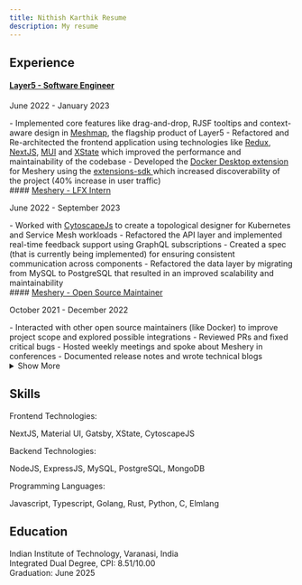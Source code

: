 ```yaml
---
title: Nithish Karthik Resume
description: My resume
---
```



## Experience 
#### <a class="underline" href="https://layer5.io" target="_blank">Layer5 - Software Engineer</a>
<p class="caption"> June 2022 - January 2023 </p>
  - Implemented core features like drag-and-drop, RJSF tooltips and context-aware design in <a class="underline" target="_blank" href="https://layer5.io/cloud-native-management/meshmap">Meshmap</a>, the flagship product of Layer5
  - Refactored and Re-architected the frontend application using technologies like
  <a target="_blank" class="underline" href="https://redux.js.org/">Redux</a>,
  <a target="_blank" class="underline" href="https://nextjs.org/">NextJS</a>, <a class="underline" href="https://mui.com" target="_blank">MUI</a> and <a class="underline" target="_blank" href="https://xstate.js.org/">XState</a> which improved the performance and maintainability of the codebase  
  - Developed the <a class="underline" href="https://layer5.io/docker-extension-meshery" target="_blank"> Docker Desktop extension</a> for Meshery using the <a class="underline" href="https://docs.docker.com/desktop/extensions-sdk/architecture/" target="_blank"> extensions-sdk </a> which increased discoverability of the project (40% increase in user traffic)

<br />
#### <a class="underline" href="https://meshery.io/" target="_blank">Meshery - LFX Intern</a>
<p class="caption"> June 2022 - September 2023 </p>
  - Worked with <a target="_blank" class="underline" href="https://js.cytoscape.org/">CytoscapeJs</a> to create a topological designer for Kubernetes and Service Mesh workloads
  - Refactored the API layer and implemented real-time feedback support using GraphQL subscriptions
  - Created a spec (that is currently being implemented) for ensuring consistent communication across components
  - Refactored the data layer by migrating from MySQL to PostgreSQL that resulted in an improved scalability and maintainability

<br />
#### <a class="underline" href="https://github.com/meshery/meshery" target="_blank">Meshery - Open Source Maintainer</a>
<p class="caption"> October 2021 - December 2022 </p>
  - Interacted with other open source maintainers (like Docker) to improve project scope and explored possible integrations
  - Reviewed PRs and fixed critical bugs
  - Hosted weekly meetings and spoke about Meshery in conferences
  - Documented release notes and wrote technical blogs

<br />
<details> 
  <summary class="pointer">Show More</summary>
  
  #### MyDreamClass - Software Engineer
<p class="caption"> April 2021 - June 2021 </p>
  - Worked on building a streaming platform for educational content
  - Deployed and managed production software on AWS using services like VOD, RDS, EC2, Amplify, API Gateway etc. 

<br />
#### Kyukey Technologies - Frontend Developer
<p class="caption"> January 2021 - June 2021 </p>
  - Developed a front-end web app for dining and contact-less check-in with NextJs
  - Worked with REST APIs and Websockets

</details>


## Skills 

<p class="underline">Frontend Technologies:</p>

NextJS, Material UI, Gatsby, XState, CytoscapeJS


<p class="underline">Backend Technologies:</p>

NodeJS, ExpressJS, MySQL, PostgreSQL, MongoDB


<p class="underline">Programming Languages:</p>

Javascript, Typescript, Golang, Rust, Python, C, Elmlang

## Education 
Indian Institute of Technology, Varanasi, India   
Integrated Dual Degree, CPI: 8.51/10.00   
Graduation: June 2025
